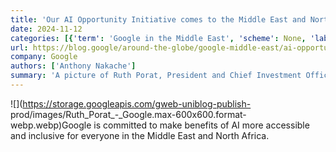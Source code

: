 ```yaml
---
title: 'Our AI Opportunity Initiative comes to the Middle East and North Africa'
date: 2024-11-12
categories: [{'term': 'Google in the Middle East', 'scheme': None, 'label': None}, {'term': 'AI', 'scheme': None, 'label': None}]
url: https://blog.google/around-the-globe/google-middle-east/ai-opportunity-initiative-middle-east-north-africa/
company: Google
authors: ['Anthony Nakache']
summary: 'A picture of Ruth Porat, President and Chief Investment Officer at Google and Alphabet'
---
```



![](https://storage.googleapis.com/gweb-uniblog-publish-
prod/images/Ruth_Porat_-_Google.max-600x600.format-webp.webp)Google is
committed to make benefits of AI more accessible and inclusive for everyone in
the Middle East and North Africa.

